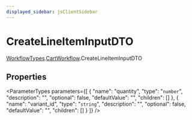 ```yaml
---
displayed_sidebar: jsClientSidebar
---
```



# CreateLineItemInputDTO

[WorkflowTypes](../../internal-1/modules/admin_discounts.internal.internal-1.WorkflowTypes.mdx).[CartWorkflow](../../WorkflowTypes/modules/admin_discounts.internal.internal-1.WorkflowTypes.CartWorkflow.mdx).CreateLineItemInputDTO

## Properties

<ParameterTypes parameters={[
  {
    "name": "quantity",
    "type": "`number`",
    "description": "",
    "optional": false,
    "defaultValue": "",
    "children": []
  },
  {
    "name": "variant_id",
    "type": "`string`",
    "description": "",
    "optional": false,
    "defaultValue": "",
    "children": []
  }
]} />
